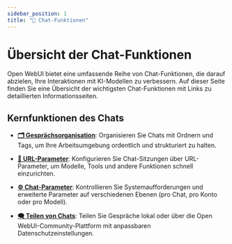 ```yaml
---
sidebar_position: 1
title: "💬 Chat-Funktionen"
---
```


# Übersicht der Chat-Funktionen

Open WebUI bietet eine umfassende Reihe von Chat-Funktionen, die darauf abzielen, Ihre Interaktionen mit KI-Modellen zu verbessern. Auf dieser Seite finden Sie eine Übersicht der wichtigsten Chat-Funktionen mit Links zu detaillierten Informationsseiten.

## Kernfunktionen des Chats

- **[🗂️ Gesprächsorganisation](./conversation-organization.md)**: Organisieren Sie Chats mit Ordnern und Tags, um Ihre Arbeitsumgebung ordentlich und strukturiert zu halten.

- **[🔗 URL-Parameter](./url-params.md)**: Konfigurieren Sie Chat-Sitzungen über URL-Parameter, um Modelle, Tools und andere Funktionen schnell einzurichten.

- **[⚙️ Chat-Parameter](./chat-params.md)**: Kontrollieren Sie Systemaufforderungen und erweiterte Parameter auf verschiedenen Ebenen (pro Chat, pro Konto oder pro Modell).

- **[🗨️ Teilen von Chats](./chatshare.md)**: Teilen Sie Gespräche lokal oder über die Open WebUI-Community-Plattform mit anpassbaren Datenschutzeinstellungen.
